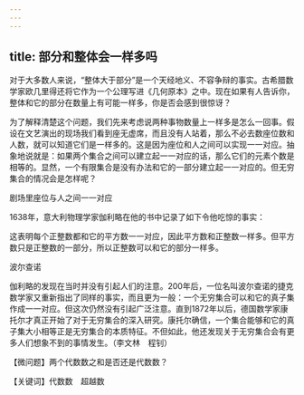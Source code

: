 ```yaml
---
---
---
```

title: 部分和整体会一样多吗
---




对于大多数人来说，“整体大于部分”是一个天经地义、不容争辩的事实。古希腊数学家欧几里得还将它作为一个公理写进《几何原本》之中。现在如果有人告诉你，整体和它的部分在数量上有可能一样多，你是否会感到很惊讶？

为了解释清楚这个问题，我们先来考虑说两种事物数量上一样多是怎么一回事。假设在文艺演出的现场我们看到座无虚席，而且没有人站着，那么不必去数座位数和人数，就可以知道它们是一样多的。这是因为座位和人之间可以实现一一对应。抽象地说就是：如果两个集合之间可以建立起一一对应的话，那么它们的元素个数是相等的。显然，一个有限集合是没有办法和它的一部分建立起一一对应的。但无穷集合的情况会是怎样呢？

剧场里座位与人之间一一对应



1638年，意大利物理学家伽利略在他的书中记录了如下令他吃惊的事实：



这表明每个正整数都和它的平方数一一对应，因此平方数和正整数一样多。但平方数只是正整数的一部分，所以正整数可以和它的部分一样多。

波尔查诺



伽利略的发现在当时并没有引起人们的注意。200年后，一位名叫波尔查诺的捷克数学家又重新指出了同样的事实，而且更为一般：一个无穷集合可以和它的真子集作成一一对应。但这次仍然没有引起广泛注意。直到1872年以后，德国数学家康托尔才真正开始了对于无穷集合的深入研究。康托尔确信，一个集合能够和它的真子集大小相等正是无穷集合的本质特征。不但如此，他还发现关于无穷集合会有更多人们想象不到的事情发生。（李文林　程钊）

【微问题】两个代数数之和是否还是代数数？

【关键词】代数数　超越数